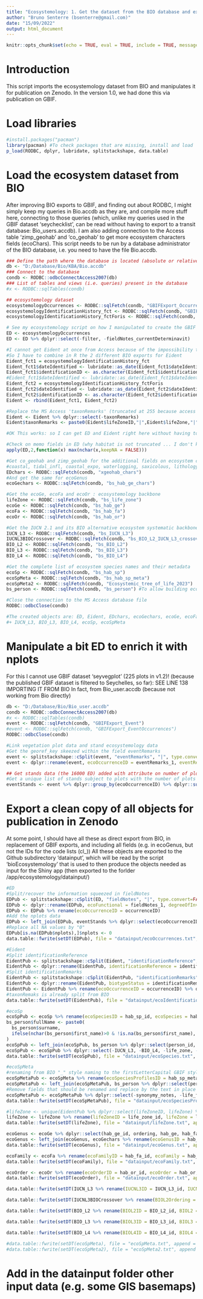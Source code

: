```yaml
---
title: "Ecosystemology: 1. Get the dataset from the BIO database and export to Zenodo or GBIF"
author: "Bruno Senterre (bsenterre@gmail.com)"
date: "15/09/2022"
output: html_document
---
```


```r
knitr::opts_chunk$set(echo = TRUE, eval = TRUE, include = TRUE, message = FALSE, warning = FALSE)
```

# Introduction
This script imports the ecosystemology dataset from BIO and manipulates it for publication on Zenodo. In the version 1.0, we had done this via publication on GBIF.

# Load libraries
```r
#install.packages("pacman")
library(pacman) #To check packages that are missing, install and load 'library()'
p_load(RODBC, dplyr, lubridate, splitstackshape, data.table)
```

# Load the ecosystem dataset from BIO
After improving BIO exports to GBIF, and finding out about RODBC, I might simply keep my queries in Bio.accdb as they are, and compile more stuff here, connecting to those queries (which, unlike my queries used in the GBIF dataset 'seychecklist', can be read without having to export to a transit database: Bio_users.accdb).
I am also adding connection to the Access table 'zimp_geohab' and 'co_geohab' to get more ecosystem characters fields (ecoChars).
This script needs to be run by a database administrator of the BIO database, i.e. you need to have the file Bio.accdb.

```r
### Define the path where the database is located (absolute or relative)
db <- "D:/Database/Bio/KBA/Bio.accdb"
### Connect to the database
condb <- RODBC::odbcConnectAccess2007(db)
### List of tables and views (i.e. queries) present in the database
#x <- RODBC::sqlTables(condb)

## ecosystemology dataset
ecosystemologyOccurrences <- RODBC::sqlFetch(condb, "GBIFExport_OccurrencesEcosystem") 
ecosystemologyIdentificationHistory_fct <- RODBC::sqlFetch(condb, "GBIFExport_OccurrencesEcosystemIdentificationHistory_fct") 
ecosystemologyIdentificationHistory_fctForis <- RODBC::sqlFetch(condb, "GBIFExport_OccurrencesEcosystemIdentificationHistory_fctForis")

# See my ecosystemology script on how I manipulated to create the GBIF txt files from the above
ED <- ecosystemologyOccurrences
ED <- ED %>% dplyr::select(-filter, -fieldNotes_currentDeterminavit)

#I cannot get Eident at once from Access because of the impossibility to not truncate memo fields when exporting UNION ALL queries (or queries with GROUP_BY etc)
#So I have to combine in R the 2 different BIO exports for Eident
Eident_fct1 = ecosystemologyIdentificationHistory_fct
Eident_fct1$dateIdentified <- lubridate::as_date(Eident_fct1$dateIdentified)
Eident_fct1$identificationID <- as.character(Eident_fct1$identificationID)
#Eident_fct1$dateIdentified <- lubridate::as_date(Eident_fct1$dateIdentified)
Eident_fct2 = ecosystemologyIdentificationHistory_fctForis
Eident_fct2$dateIdentified <- lubridate::as_date(Eident_fct2$dateIdentified)
Eident_fct2$identificationID <- as.character(Eident_fct2$identificationID)
Eident <- rbind(Eident_fct1, Eident_fct2)

#Replace the MS Access 'taxonRemarks' (truncated at 255 because access cannot concatenate on memo fields)
Eident <- Eident %>% dplyr::select(-taxonRemarks)
Eident$taxonRemarks <- paste0(Eident$lifeZoneID,"|",Eident$lifeZone,"|",Eident$ecoOrderID,"|",Eident$ecoOrder,"|",Eident$ecoFamilyID,"|",Eident$ecoFamily,"|",Eident$ecoGenusID,"|",Eident$ecoGenus,"|",Eident$ecoSpeciesID,"|",Eident$ecoSpecies,"|",Eident$ecoSpeciesTranslated)

#OK This works: so I can get ED and Eident right here without having to export from Bio.accdb to Bio_users.accdb. And therefore, I also call other Bio.accdb objects here and enrich the 2 created tables.

#Check on memo fields in ED (why habitat is not truncated ... I don't know ...?)
apply(ED,2,function(x) max(nchar(x,keepNA = FALSE)))

#Get co_geohab and zimp_geohab for the additional fields on ecosystem characters
#coastal, tidal_infl, coastal_expo, waterlogging, saxicolous, lithology, topo_wetness, dynamics, disturb1, formation_climax, life_form, formation_actu
EDchars <- RODBC::sqlFetch(condb, "xgeohab_chars")
#And get the same for ecoGenus
ecoGechars <- RODBC::sqlFetch(condb, "bs_hab_ge_chars")

#Get the ecoGe, ecoFa and ecoOr : ecosystemology backbone
lifeZone <- RODBC::sqlFetch(condb, "bs_life_zone")
ecoGe <- RODBC::sqlFetch(condb, "bs_hab_ge")
ecoFa <- RODBC::sqlFetch(condb, "bs_hab_fa")
ecoOr <- RODBC::sqlFetch(condb, "bs_hab_or")

#Get the IUCN 2.1 and its BIO alternative ecosystem systematic backbone
IUCN_L3 <- RODBC::sqlFetch(condb, "bs_IUCN_L3")
IUCNL3BIOCrossover <- RODBC::sqlFetch(condb, "bs_BIO_L2_IUCN_L3_crossover")
BIO_L2 <- RODBC::sqlFetch(condb, "bs_BIO_L2")
BIO_L3 <- RODBC::sqlFetch(condb, "bs_BIO_L3")
BIO_L4 <- RODBC::sqlFetch(condb, "bs_BIO_L4")

#Get the complete list of ecosystem species names and their metadata
ecoSp <- RODBC::sqlFetch(condb, "bs_hab_sp")
ecoSpMeta <- RODBC::sqlFetch(condb, "bs_hab_sp_meta")
ecoSpMeta2 <- RODBC::sqlFetch(condb, "Ecosystemic_tree_of_life_2023")
bs_person <- RODBC::sqlFetch(condb, "bs_person") #To allow building ecoSpPub

#Close the connection to the MS Access database file
RODBC::odbcClose(condb)

#The created objects are: ED, Eident, EDchars, ecoGechars, ecoGe, ecoFa, ecoOr
#+ IUCN_L3, BIO_L3, BIO_L4, ecoSp, ecoSpMeta 
```

# Manipulate a bit ED to enrich it with nplots
For this I cannot use GBIF dataset 'seyvegplot' (225 plots in v1.2)! (because the published GBIF dataset is filtered to Seychelles, so far): SEE LINE 138 IMPORTING IT FROM BIO
In fact, from Bio_user.accdb (because not working from Bio directly)
```r
db <- "D:/Database/Bio/Bio_user.accdb"
condb <- RODBC::odbcConnectAccess2007(db)
#x <- RODBC::sqlTables(condb)
event <- RODBC::sqlFetch(condb, "GBIFExport_Event")
#event <- RODBC::sqlFetch(condb, "GBIFExport_EventOccurrences")
RODBC::odbcClose(condb)

#Link vegetation plot data and stand ecosystemology data
#Get the georef_key skeezed within the field eventRemarks
event <- splitstackshape::cSplit(event, "eventRemarks", "|", type.convert=FALSE)
event <- dplyr::rename(event, ecoOccurrenceID = eventRemarks_1, eventRemarks = eventRemarks_2)

## Get stands data (the 16000 ED) added with attribute on number of plots
#Get a unique list of stands subject to plots with the number of plots done: 367 stands
eventStands <- event %>% dplyr::group_by(ecoOccurrenceID) %>% dplyr::summarize(nplots = n())
```

# Export a clean copy of all objects for publication in Zenodo
At some point, I should have all these as direct export from BIO, in replacement of GBIF exports, and including all fields (e.g. in ecoGenus, but not the IDs for the code lists (cl_))
All these objects are exported to the Github subdirectory 'datainput', which will be read by the script 'bioEcosystemology' that is used to then produce the objects needed as input for the Shiny app (then exported to the forlder /app/ecosystemology/datainput/)
```r
#ED
#Split/recover the information squeezed in fieldNotes
EDPub <- splitstackshape::cSplit(ED, "fieldNotes", "|", type.convert=FALSE)
EDPub <- dplyr::rename(EDPub, ecoFunctional = fieldNotes_1, degreeOfInvasion = fieldNotes_2, ecoNaturalness = fieldNotes_3, ecoStage = fieldNotes_4)
EDPub <- EDPub %>% rename(ecoOccurrenceID = occurrenceID)
#Add the nplots data
EDPub <- left_join(EDPub, eventStands %>% dplyr::select(ecoOccurrenceID, nplots), by = "ecoOccurrenceID")
#Replace all NA values by "0"
EDPub[is.na(EDPub$nplots),]$nplots <- 0
data.table::fwrite(setDT(EDPub), file = "datainput/ecoOccurrences.txt", append = FALSE, quote = TRUE, sep = "\t")

#Eident
#Split identificationReference
EidentPub <- splitstackshape::cSplit(Eident, "identificationReference", "|", type.convert=FALSE)
EidentPub <- dplyr::rename(EidentPub, identificationReference = identificationReference_1, identificationReferencePage = identificationReference_2, identificationReferenceID = identificationReference_3)
#Split identificationRemarks
EidentPub <- splitstackshape::cSplit(EidentPub, "identificationRemarks", "|", type.convert=FALSE)
EidentPub <- dplyr::rename(EidentPub, biotypeStatus = identificationRemarks_1, identificationRemarks = identificationRemarks_2)
EidentPub <- EidentPub %>% rename(ecoOccurrenceID = occurrenceID) %>% dplyr::select(-kingdom)
#taxonRemaks is already split from BIO
data.table::fwrite(setDT(EidentPub), file = "datainput/ecoIdentifications.txt", append = FALSE, quote = TRUE, sep = "\t")

#ecoSp
ecoSpPub <- ecoSp %>% rename(ecoSpeciesID = hab_sp_id, ecoSpecies = hab_sp, ecoSpeciesTranslated = hab_sp_translated, ecoSpeciesReference = biblio, ecoSpeciesReferencePage = biblio_pp, ecoSpeciesReferenceID = biblio_id, ecoSpeciesAuthorID = hab_sp_author, ecoSpeciesDate = hab_sp_date, ecoSpeciesBiotype = hab_sp_type)
bs_person$fullName <- paste0(
  bs_person$surname,
  ifelse(nchar(bs_person$first_name)>0 & !is.na(bs_person$first_name), paste0(", ",bs_person$first_name), "")
)
ecoSpPub <- left_join(ecoSpPub, bs_person %>% dplyr::select(person_id, fullName) %>% rename(ecoSpeciesAuthorID = person_id, ecoSpeciesAuthor = fullName), by = "ecoSpeciesAuthorID")
ecoSpPub <- ecoSpPub %>% dplyr::select(-IUCN_L3, -BIO_L4, -life_zone, -hab_ge, -sp_diag, -life_form, -foliage_type, -foliage_texture, -thorn, -description)
data.table::fwrite(setDT(ecoSpPub), file = "datainput/ecoSpecies.txt", append = FALSE, quote = TRUE, sep = "\t")

#ecoSpMeta
#renaming from BIO "_" style naming to the firstLetterCapital GBIF style
ecoSpMetaPub <- ecoSpMeta %>% rename(ecoSpeciesProfilesID = hab_sp_meta_id, ecoSpeciesID = hab_sp_id, IUCNL3ID = IUCN_L3, BIOL4ID = BIO_L4, lifeZoneID = life_zone, ecoGenusID = hab_ge, ecoSpeciesDescription = hab_sp_description, ecoSpeciesBiota = sp_diag, ecoSpeciesDistribution = distribution, ecoSpeciesDistributionRasterName = distribution_raster_name, ecoSpeciesDistributionRasterValue = distribution_raster_value, RLEStatus = RLE_status, RLENotes = RLE_notes, ecotaxonomicNotes = ecotaxonomic_notes, ecoSpeciesProfilesReferenceID = hab_sp_meta_biblio_id, ecoSpeciesProfilesReference = hab_sp_meta_biblio, ecoSpeciesProfilesReferencePage = hab_sp_meta_biblio_pp, ecoSpeciesProfilesReferenceAuthorID = hab_sp_meta_author, ecoSpeciesProfilesReferenceDate = hab_sp_meta_date)
ecoSpMetaPub <- left_join(ecoSpMetaPub, bs_person %>% dplyr::select(person_id, fullName) %>% rename(ecoSpeciesProfilesReferenceAuthorID = person_id, ecoSpeciesProfilesReferenceAuthor = fullName), by = "ecoSpeciesProfilesReferenceAuthorID")
#Remove fields that should be renamed and replace by the text in place of the ID
ecoSpMetaPub <- ecoSpMetaPub %>% dplyr::select(-synonymy_notes, -life_form, -foliage_type, -foliage_texture, -thorn)
data.table::fwrite(setDT(ecoSpMetaPub), file = "datainput/ecoSpeciesProfiles.txt", append = FALSE, quote = TRUE, sep = "\t")

#lifeZone <- unique(EidentPub %>% dplyr::select(lifeZoneID, lifeZone) %>% dplyr::filter(!is.na(lifeZoneID)))
lifeZone <- lifeZone %>% rename(lifeZoneID = life_zone_id, lifeZone = life_zone, lifeZoneTemperatureID = life_zone_temp, lifeZoneWetnessID = life_zone_wetness) %>% dplyr::select(lifeZoneID, lifeZone, lifeZoneTemperatureID, lifeZoneWetnessID)
data.table::fwrite(setDT(lifeZone), file = "datainput/lifeZone.txt", append = FALSE, quote = TRUE, sep = "\t")

ecoGenus <- ecoGe %>% dplyr::select(hab_ge_id, ordering, hab_ge, hab_fa, description) %>% rename(ecoGenusID = hab_ge_id, ecoGenusOrdering = ordering, ecoGenus = hab_ge, ecoFamilyID = hab_fa, ecoGenusDescription = description)
ecoGenus <- left_join(ecoGenus, ecoGechars %>% rename(ecoGenusID = hab_ge_id), by = "ecoGenusID")
data.table::fwrite(setDT(ecoGenus), file = "datainput/ecoGenus.txt", append = FALSE, quote = TRUE, sep = "\t")

ecoFamily <- ecoFa %>% rename(ecoFamilyID = hab_fa_id, ecoFamily = hab_fa, ecoFamilyDescription = description, ecoOrderID = hab_or)
data.table::fwrite(setDT(ecoFamily), file = "datainput/ecoFamily.txt", append = FALSE, quote = TRUE, sep = "\t")

ecoOrder <- ecoOr %>% rename(ecoOrderID = hab_or_id, ecoOrder = hab_or, ecoOrderDescription = description)
data.table::fwrite(setDT(ecoOrder), file = "datainput/ecoOrder.txt", append = FALSE, quote = TRUE, sep = "\t")

data.table::fwrite(setDT(IUCN_L3 %>% rename(IUCNL3ID = IUCN_L3_id, IUCNL3 = IUCN_L3_eco_functional_group, IUCNL2ID = IUCN_L2_id, IUCNL2 = IUCN_L2_functional_biome, IUCNL1ID = IUCN_L1_id, IUCNL1 = IUCN_L1_realm, IUCNL3Ordering = IUCN_ordering)), file = "datainput/IUCNL3.txt", append = FALSE, quote = TRUE, sep = "\t")

data.table::fwrite(setDT(IUCNL3BIOCrossover %>% rename(BIOL2Ordering = BIOL12_ordering, BIOL2ID = BIO_L2_id, L2CI = 3, L2UW = 4, L2Ph = 5, L2T = 6, IUCNL3ID = IUCN_L3_id, IUCNL3Notes = IUCN_L3_notes)), file = "datainput/IUCNL3BIOCrossover.txt", append = FALSE, quote = TRUE, sep = "\t")

data.table::fwrite(setDT(BIO_L2 %>% rename(BIOL2ID = BIO_L2_id, BIOL2 = BIO_L2_systematic_functional_biome, BIOL1ID = BIO_L1_id, BIOL1 = BIO_L1_realm, BIOL2Ordering = BIO_L2_ordering)), file = "datainput/BIOL2.txt", append = FALSE, quote = TRUE, sep = "\t")

data.table::fwrite(setDT(BIO_L3 %>% rename(BIOL3ID = BIO_L3_id, BIOL3 = BIO_L3_systematic_functional_group, BIOL2ID = BIO_L2_id, BIOL3Ordering = BIO_L3_ordering)), file = "datainput/BIOL3.txt", append = FALSE, quote = TRUE, sep = "\t")

data.table::fwrite(setDT(BIO_L4 %>% rename(BIOL4ID = BIO_L4_id, BIOL4 = BIO_L4_systematic_global_ecosystem, BIOL3ID = BIO_L3_id, IUCNL3ID = IUCN_L3_id, BIOL4Notes = BIO_L4_notes, BIOL4Ordering = BIO_L4_ordering) %>% dplyr:: select(BIOL4ID, BIOL4, BIOL3ID, IUCNL3ID, BIOL4Notes, BIOL4Ordering)), file = "datainput/BIOL4.txt", append = FALSE, quote = TRUE, sep = "\t")

#data.table::fwrite(setDT(ecoSpMeta), file = "ecoSpMeta.txt", append = FALSE, quote = TRUE, sep = "\t")
#data.table::fwrite(setDT(ecoSpMeta2), file = "ecoSpMeta2.txt", append = FALSE, quote = TRUE, sep = "\t")
```

# Add in the datainput folder other input data (e.g. some GIS basemaps)
```r

```

